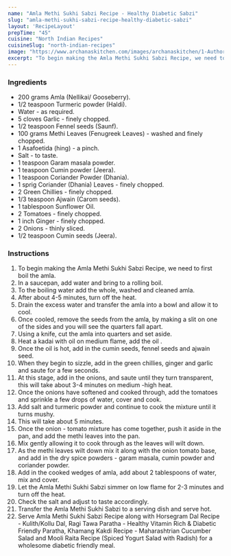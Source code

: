 ---
name: "Amla Methi Sukhi Sabzi Recipe - Healthy Diabetic Sabzi"
slug: "amla-methi-sukhi-sabzi-recipe-healthy-diabetic-sabzi"
layout: 'RecipeLayout'
prepTime: "45"
cuisine: "North Indian Recipes"
cuisineSlug: "north-indian-recipes"
image: "https://www.archanaskitchen.com/images/archanaskitchen/1-Author/sibyl-archanaskitchen.com/Amla_Methi_Sabzi_Recipe_Diabetic_Friendly_Recipe_3_1600.jpg"
excerpt: "To begin making the Amla Methi Sukhi Sabzi Recipe, we need to first boil the amla"
---

### Ingredients

- 200 grams Amla (Nellikai/ Gooseberry).
- 1/2 teaspoon Turmeric powder (Haldi).
- Water - as required.
- 5 cloves Garlic - finely chopped.
- 1/2 teaspoon Fennel seeds (Saunf).
- 100 grams Methi Leaves (Fenugreek Leaves) - washed and finely chopped.
- 1 Asafoetida (hing) - a pinch.
- Salt - to taste.
- 1 teaspoon Garam masala powder.
- 1 teaspoon Cumin powder (Jeera).
- 1 teaspoon Coriander Powder (Dhania).
- 1 sprig Coriander (Dhania) Leaves - finely chopped.
- 2 Green Chillies - finely chopped.
- 1/3 teaspoon Ajwain (Carom seeds).
- 1 tablespoon Sunflower Oil.
- 2 Tomatoes - finely chopped.
- 1 inch Ginger - finely chopped.
- 2 Onions - thinly sliced.
- 1/2 teaspoon Cumin seeds (Jeera).

### Instructions

1. To begin making the Amla Methi Sukhi Sabzi Recipe, we need to first boil the amla.
1. In a saucepan, add water and bring to a rolling boil.
1. To the boiling water add the whole, washed and cleaned amla.
1. After about 4-5 minutes, turn off the heat.
1. Drain the excess water and transfer the amla into a bowl and allow it to cool.
1. Once cooled, remove the seeds from the amla, by making a slit on one of the sides and you will see the quarters fall apart.
1. Using a knife, cut the amla into quarters and set aside.
1. Heat a kadai with oil on medium flame, add the oil .
1. Once the oil is hot, add in the cumin seeds, fennel seeds and ajwain seed.
1. When they begin to sizzle, add in the green chillies, ginger and garlic and saute for a few seconds.
1. At this stage, add in the onions, and saute until they turn transparent, this will take about 3-4 minutes on medium -high heat.
1. Once the onions have softened and cooked through, add the tomatoes and sprinkle a few drops of water, cover and cook.
1. Add salt and turmeric powder and continue to cook the mixture until it turns mushy.
1. This will take about 5 minutes.
1. Once the onion - tomato mixture has come together, push it aside in the pan, and add the methi leaves into the pan.
1. Mix gently allowing it to cook through as the leaves will wilt down.
1. As the methi leaves wilt down mix it along with the onion tomato base, and add in the dry spice powders - garam masala, cumin powder and coriander powder.
1. Add in the cooked wedges of amla, add about 2 tablespoons of water, mix and cover.
1. Let the Amla Methi Sukhi Sabzi simmer on low flame for 2-3 minutes and turn off the heat.
1. Check the salt and adjust to taste accordingly.
1. Transfer the Amla Methi Sukhi Sabzi to a serving dish and serve hot.
1.  Serve Amla Methi Sukhi Sabzi Recipe along with Horsegram Dal Recipe - Kulith/Kollu Dal, Ragi Tawa Paratha - Healthy Vitamin Rich & Diabetic Friendly Paratha, Khamang Kakdi Recipe - Maharashtrian Cucumber Salad  and Mooli Raita Recipe (Spiced Yogurt Salad with Radish) for a wholesome diabetic friendly meal.
